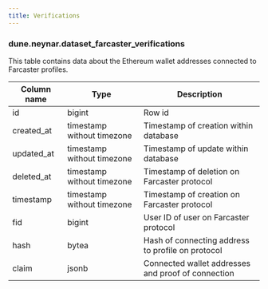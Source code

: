 ```yaml
---
title: Verifications
---
```


### **dune.neynar.dataset_farcaster_verifications**

This table contains data about the Ethereum wallet addresses connected to Farcaster profiles.

| **Column name**       | **Type**                           | **Description**                                                          |
|-----------------------|------------------------------------|--------------------------------------------------------------------------|
| id                    | bigint                             | Row id                                                                   |
| created\_at           | timestamp without timezone         | Timestamp of creation within database                                    |
| updated\_at           | timestamp without timezone         | Timestamp of update within database                                      |
| deleted\_at           | timestamp without timezone         | Timestamp of deletion on Farcaster protocol                              |
| timestamp             | timestamp without timezone         | Timestamp of creation on Farcaster protocol                              |
| fid                   | bigint                             | User ID of user on Farcaster protocol                                    |
| hash                  | bytea                              | Hash of connecting address to profile on protocol                        |
| claim                 | jsonb                              | Connected wallet addresses and proof of connection                       |


